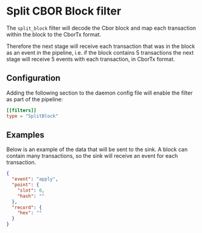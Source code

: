 # Split CBOR Block filter

The `split_block` filter will decode the Cbor block and map each transaction within the block to the CborTx format.

Therefore the next stage will receive each transaction that was in the block as an event in the pipeline, i.e. if the block contains 5 transactions the next stage will receive 5 events with each transaction, in CborTx format.

## Configuration

Adding the following section to the daemon config file will enable the filter as part of the pipeline:

```toml
[[filters]]
type = "SplitBlock"
```

## Examples

Below is an example of the data that will be sent to the sink. A block can contain many transactions, so the sink will receive an event for each transaction.

```json
{
  "event": "apply",
  "point": {
    "slot": 0,
    "hash": ""
  },
  "record": {
    "hex": ""
  }
}
```
